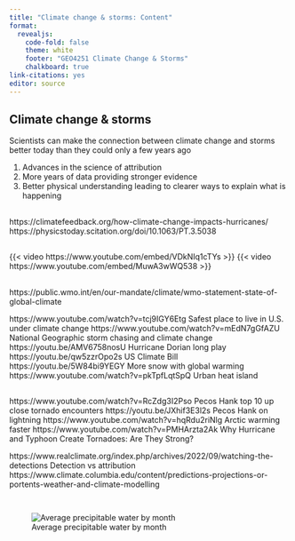 ```yaml
---
title: "Climate change & storms: Content"
format: 
  revealjs:
    code-fold: false
    theme: white
    footer: "GEO4251 Climate Change & Storms"
    chalkboard: true
link-citations: yes
editor: source
---
```


## Climate change & storms

Scientists can make the connection between climate change and storms better today than they could only a few years ago

1)  Advances in the science of attribution
2)  More years of data providing stronger evidence
3)  Better physical understanding leading to clearer ways to explain what is happening

## 

https://climatefeedback.org/how-climate-change-impacts-hurricanes/\
https://physicstoday.scitation.org/doi/10.1063/PT.3.5038

## 

{{< video https://www.youtube.com/embed/VDkNIq1cTYs >}} {{< video https://www.youtube.com/embed/MuwA3wWQ538 >}}

## 

https://public.wmo.int/en/our-mandate/climate/wmo-statement-state-of-global-climate

https://www.youtube.com/watch?v=tcj9IGY6Etg Safest place to live in U.S. under climate change
https://www.youtube.com/watch?v=mEdN7gGfAZU  National Geographic storm chasing and climate change
https://youtu.be/AMV6758nosU Hurricane Dorian long play
https://youtu.be/qw5zzrOpo2s US Climate Bill
https://youtu.be/5W84bi9YEGY More snow with global warming
https://www.youtube.com/watch?v=pkTpfLqtSpQ  Urban heat island

## 

https://www.youtube.com/watch?v=RcZdg3I2Pso Pecos Hank top 10 up close tornado encounters
https://youtu.be/JXhif3E3l2s Pecos Hank on lightning
https://www.youtube.com/watch?v=hqRdu2riNlg Arctic warming faster
https://www.youtube.com/watch?v=PMHArzta2Ak Why Hurricane and Typhoon Create Tornadoes: Are They Strong?

https://www.realclimate.org/index.php/archives/2022/09/watching-the-detections Detection vs attribution https://www.climate.columbia.edu/content/predictions-projections-or-portents-weather-and-climate-modelling

## 

::: {.column width="100%"}
![Average precipitable water by month](figures/PWByMonth.png){fig-alt="Average precipitable water by month"}
:::
